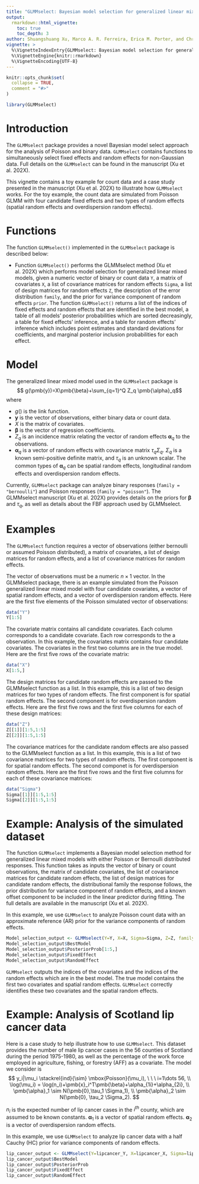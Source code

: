 ```yaml
---
title: "GLMMselect: Bayesian model selection for generalized linear mixed models"
output: 
  rmarkdown::html_vignette:
    toc: true
    toc_depth: 3
author: Shuangshuang Xu, Marco A. R. Ferreira, Erica M. Porter, and Christopher T. Franck
vignette: >
  %\VignetteIndexEntry{GLMMselect: Bayesian model selection for generalized linear mixed models}
  %\VignetteEngine{knitr::rmarkdown}
  %\VignetteEncoding{UTF-8}
---
```


```r
knitr::opts_chunk$set(
  collapse = TRUE,
  comment = "#>"
)
```

```r
library(GLMMselect)
```

# Introduction

The `GLMMselect` package provides a novel Bayesian model select approach for the analysis of Poisson and binary data. `GLMMselect` contains functions to simultaneously select fixed effects and random effects for non-Gaussian data. Full details on the `GLMMselect` can be found in the manuscript (Xu et al. 202X).

This vignette contains a toy example for count data and a case study presented in the manuscript (Xu et al. 202X) to illustrate how `GLMMselect` works. For the toy example, the count data are simulated from Poisson GLMM with four candidate fixed effects and two types of random effects (spatial random effects and overdispersion random effects).


# Functions

The function `GLMMselect()` implemented in the `GLMMselect` package is described below:

* Function `GLMMselect()` performs the GLMMselect method (Xu et al. 202X) which performs model selection for generalized linear mixed models, given a numeric vector of binary or count data `Y`, a matrix of covariates `X`, a list of covariance matrices for random effects `Sigma`, a list of design matrices for random effects `Z`, the description of the error distribution `family`, and the prior for variance component of random effects `prior`. The function `GLMMselect()` returns a list of the indices of fixed effects and random effects that are identified in the best model, a table of all models' posterior probabilities which are sorted decreasingly, a table for fixed effects' inference, and a table for random effects' inference which includes point estimates and standard deviations for coefficients, and marginal posterior inclusion probabilities for each effect. 


# Model

The generalized linear mixed model used in the `GLMMselect` package is
$$ g(\pmb{y})=X\pmb{\beta}+\sum_{q=1}^Q Z_q \pmb{\alpha}_q$$
where

* $g()$ is the link function.
* $\pmb{y}$ is the vector of observations, either binary data or count data.
* $X$ is the matrix of covariates.
* $\pmb{\beta}$ is the vector of regression coefficients.
* $Z_q$ is an incidence matrix relating the vector of random effects $\pmb{\alpha}_q$ to the observations.
* $\pmb{\alpha}_q$ is a vector of random effects with covariance matrix $\tau_q \Sigma_q$. $\Sigma_q$ is a known semi-positive definite matrix, and $\tau_q$ is an unknown scalar. The common types of $\pmb{\alpha}_q$ can be spatial random effects, longitudinal random effects and overdispersion random effects. 

Currently, `GLMMselect` package can analyze binary responses (`family = "bernoulli"`) and Poisson responses (`family = "poisson"`). The GLMMselect manuscript (Xu et al. 202X) provides details on the priors for $\pmb{\beta}$ and $\tau_q$, as well as details about the FBF approach used by GLMMselect. 

# Examples

The `GLMMselect` function requires a vector of observations (either bernoulli or assumed Poisson distributed), a matrix of covariates, a list of design matrices for random effects, and a list of covariance matrices for random effects. 

The vector of observations must be a numeric $n \times 1$ vector. In the GLMMselect package, there is an example simulated from the Poisson generalized linear mixed model with four candidate covariates, a vector of spatial random effects, and a vector of overdispersion random effects. Here are the first five elements of the Poisson simulated vector of observations:

```r
data("Y")
Y[1:5]
```

The covariate matrix contains all candidate covariates. Each column corresponds to a candidate covariate. Each row corresponds to the a observation. In this example, the covariates matrix contains four candidate covariates. The covariates in the first two columns are in the true model. Here are the first five rows of the covariate matrix:

```r
data("X")
X[1:5,]
```

The design matrices for candidate random effects are passed to the GLMMselect function as a list. In this example, this is a list of two design matrices for two types of random effects. The first component is for spatial random effects. The second component is for overdispersion random effects. Here are the first five rows and the first five columns for each of these design matrices:

```r
data("Z")
Z[[1]][1:5,1:5]
Z[[2]][1:5,1:5]
```

The covariance matrices for the candidate random effects are also passed to the GLMMselect function as a list. In this example, this is a list of two covariance matrices for two types of random effects. The first component is for spatial random effects. The second componet is for overdispersion random effects. Here are the first five rows and the first five columns for each of these covariance matrices:

```r
data("Sigma")
Sigma[[1]][1:5,1:5]
Sigma[[2]][1:5,1:5]
```

# Example: Analysis of the simulated dataset

The function `GLMMselect` implements a Bayesian model selection method for generalized linear mixed models with either Poisson or Bernoulli distributed responses. This function takes as inputs the vector of binary or count observations, the matrix of candidate covariates, the list of covariance matrices for candidate random effects, the list of design matrices for candidate random effects, the distributional family the response follows, the prior distribution for variance component of random effects, and a known offset component to be included in the linear predictor during fitting. The full details are available in the manuscript (Xu et al. 202X). 

In this example, we use `GLMMselect` to analyze Poisson count data with an approximate reference (AR) prior for the variance components of random effects.

```r
Model_selection_output <- GLMMselect(Y=Y, X=X, Sigma=Sigma, Z=Z, family="poisson", prior="AR", offset=NULL)
Model_selection_output$BestModel
Model_selection_output$PosteriorProb[1:5,]
Model_selection_output$FixedEffect
Model_selection_output$RandomEffect
```

`GLMMselect` outputs the indices of the covariates and the indices of the random effects which are in the best model. The true model contains the first two covariates and spatial random effects. `GLMMselect` correctly identifies these two covariates and the spatial random effects. 


# Example: Analysis of Scotland lip cancer data

Here is a case study to help illustrate how to use `GLMMselect`. This dataset provides the number of male lip cancer cases in the 56 counties of Scotland during the period 1975-1980, as well as the percentage of the work force employed in agriculture, fishing, or forestry (AFF) as a covariate. The model we consider is
$$
y_i|\mu_i \stackrel{ind}{\sim} \mbox{Poisson}(\mu_i), \ \ \ i=1\dots 56, \\
\log(\mu_i) = \log(n_i)+\pmb{x}_i^T\pmb{\beta}+\alpha_{1i}+\alpha_{2i}, \\
\pmb{\alpha}_1 \sim N(\pmb{0},\tau_1 \Sigma_1), \\
\pmb{\alpha}_2 \sim N(\pmb{0}, \tau_2 \Sigma_2). 
$$

$n_i$ is the expected number of lip cancer cases in the $i^{th}$ county, which are assumed to be known constants. $\pmb{\alpha}_1$ is a vector of spatial random effects. $\pmb{\alpha}_2$ is a vector of overdispersion random effects.

In this example, we use `GLMMselect` to analyze lip cancer data with a half Cauchy (HC) prior for variance components of random effects.  

```r
lip_cancer_output <- GLMMselect(Y=lipcancer_Y, X=lipcancer_X, Sigma=lipcancer_Sigma, Z=lipcancer_Z, family="poisson", prior="HC", offset=lipcancer_offset)
lip_cancer_output$BestModel
lip_cancer_output$PosteriorProb
lip_cancer_output$FixedEffect
lip_cancer_output$RandomEffect
```









